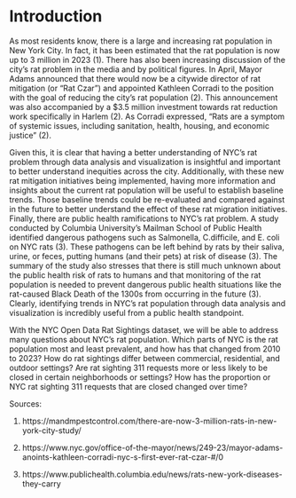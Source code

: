 # Introduction

As most residents know, there is a large and increasing rat population in New York City. In fact, it has been estimated that the rat population is now up to 3 million in 2023 (1). There has also been increasing discussion of the city’s rat problem in the media and by political figures. In April, Mayor Adams announced that there would now be a citywide director of rat mitigation (or “Rat Czar”) and appointed Kathleen Corradi to the position with the goal of reducing the city’s rat population (2). This announcement was also accompanied by a $3.5 million investment towards rat reduction work specifically in Harlem (2). As Corradi expressed, “Rats are a symptom of systemic issues, including sanitation, health, housing, and economic justice" (2).

Given this, it is clear that having a better understanding of NYC’s rat problem through data analysis and visualization is insightful and important to better understand inequities across the city. Additionally, with these new rat mitigation initiatives being implemented, having more information and insights about the current rat population will be useful to establish baseline trends. Those baseline trends could be re-evaluated and compared against in the future to better understand the effect of these rat migration initiatives. Finally, there are public health ramifications to NYC’s rat problem. A study conducted by Columbia University’s Mailman School of Public Health identified dangerous pathogens such as Salmonella, C.difficile, and E. coli on NYC rats (3). These pathogens can be left behind by rats by their saliva, urine, or feces, putting humans (and their pets) at risk of disease (3). The summary of the study also stresses that there is still much unknown about the public health risk of rats to humans and that monitoring of the rat population is needed to prevent dangerous public health situations like the rat-caused Black Death of the 1300s from occurring in the future (3). Clearly, identifying trends in NYC’s rat population through data analysis and visualization is incredibly useful from a public health standpoint. 

With the NYC Open Data Rat Sightings dataset, we will be able to address many questions about NYC’s rat population. Which parts of NYC is the rat population most and least prevalent, and how has that changed from 2010 to 2023? How do rat sightings differ between commercial, residential, and outdoor settings? Are rat sighting 311 requests more or less likely to be closed in certain neighborhoods or settings? How has the proportion or NYC rat sighting 311 requests that are closed changed over time?


Sources:

1. https://mandmpestcontrol.com/there-are-now-3-million-rats-in-new-york-city-study/

2. https://www.nyc.gov/office-of-the-mayor/news/249-23/mayor-adams-anoints-kathleen-corradi-nyc-s-first-ever-rat-czar-#/0 

3. https://www.publichealth.columbia.edu/news/rats-new-york-diseases-they-carry
